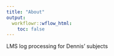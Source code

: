 ```yaml
---
title: "About"
output:
  workflowr::wflow_html:
    toc: false
---
```


LMS log processing for Dennis' subjects
